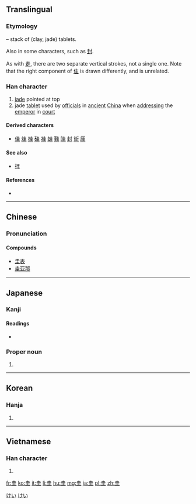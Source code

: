 {{also|丰}}
==Translingual==
{{stroke order|strokes=6}}
===Etymology===
{{Han compound|土|土|ls=p}} – stack of (clay, jade) tablets.

Also {{Han simp|丰}} in some characters, such as [[封]].

As with [[走]], there are two separate vertical strokes, not a single one. Note that the right component of [[隹]] is drawn differently, and is unrelated.

===Han character===
{{Han char|rn=32|rad=土|as=03|sn=6|four=4010<sub>4</sub>|canj=土土 (GG)|ids=⿱[[土]]土}}

# [[jade]] pointed at top
# jade [[tablet]] used by [[official]]s in [[ancient]] [[China]] when [[address]]ing the [[emperor]] in [[court]]

====Derived characters====
* [[佳]] [[烓]] [[桂]] [[硅]] [[袿]] [[蛙]] [[鞋]] [[眭]] [[封]] [[街]] [[厓]]

====See also====
* [[拝]] <!-- Graphically similar -->

====References====
* {{Han ref|kx=0224.020|dkj=04887|dj=0456.050|hdz=10418.050|uh=572D|ud=22317|bh=A663|bd=42595}}

----

==Chinese==
{{zh-hanzi-box|[[圭]]}}

===Pronunciation===
{{zh-pron
|m=guī
|c=gwai1
|mc=y
|oc=y
|ma=
|cat=n
}}

====Compounds====
* [[圭表]]
* [[圭亚那]]

----

==Japanese==

===Kanji===
{{ja-kanji|grade=|rs=土03}}

====Readings====
* {{ja-readings|on=[[けい]] (kei)|kun=[[たま]] (tama)}}

===Proper noun===
{{ja-pos|k|proper|hira=けい|rom=Kei}} 

# {{given name|male|or=female|lang=ja}}

[[Category:Japanese male given names|けい]]
[[Category:Japanese female given names|けい]]

----

==Korean==

===Hanja===
{{ko-hanja|hangeul=규|rv=gyu|mr=kyu|y=kyu}}

# {{defn|lang=ko|sort=土03}}

----

==Vietnamese==

===Han character===
{{vi-hantu|[[khuê]], [[quê]], [[khoai]], [[que]]|rs=土03}}

# {{defn|lang=vi|sort=土03}}

[[fr:圭]]
[[ko:圭]]
[[it:圭]]
[[li:圭]]
[[hu:圭]]
[[mg:圭]]
[[ja:圭]]
[[pl:圭]]
[[zh:圭]]